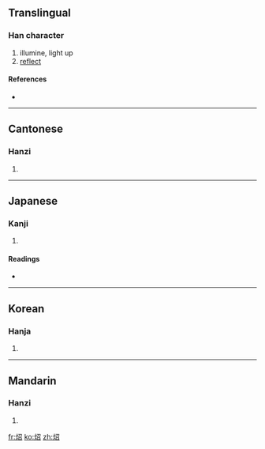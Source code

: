 {{also|照}}
==Translingual==

===Han character===
{{Han char|rn=86|rad=火|as=05|sn=9|four=9786<sub>2</sub>|canj=火尸竹口 (FSHR)}}

# illumine, light up
# [[reflect]]

====References====
* {{Han ref|kx=0668.110|dkj=18939|dj=1077.140|hdz=32197.130|uh=70A4|ud=28836|bh=ACB7|bd=44215}}

----

==Cantonese==

===Hanzi===
{{yue-hanzi|jyut=|y=jiu3}}

# {{defn|Cantonese|sort=火05}}

----

==Japanese==

===Kanji===
{{ja-kanji|grade=|rs=火05}}

# {{defn|Japanese|sort=火05}}

====Readings====
* {{ja-readings|on=[[しょう]] (shō), [[しゃく]] (shaku)|kun=[[てる]] (teru)}}

----

==Korean==

===Hanja===
{{ko-hanja|hangeul=[[소]], [[조]]|eumhun=|rv=so, jo|mr=so, cho|y=so, co}}

# {{defn|Korean|sort=火05}}

----

==Mandarin==

===Hanzi===
{{cmn-hanzi|pin=[[zhào]] ([[zhao4]])|wg=chao<sup>4</sup>}}

# {{defn|Mandarin|sort=火05}}

[[fr:炤]]
[[ko:炤]]
[[zh:炤]]